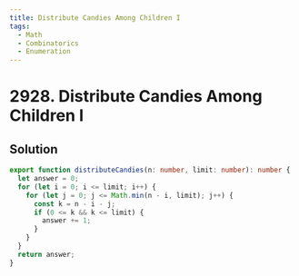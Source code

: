 ```yaml
---
title: Distribute Candies Among Children I
tags:
  - Math
  - Combinatorics
  - Enumeration
---
```


# 2928. Distribute Candies Among Children I

<Badges>
  <LevelBadge level="easy" />
  <TopicBadge name="Math" slug="math" />
  <TopicBadge name="Combinatorics" slug="combinatorics" />
  <TopicBadge name="Enumeration" slug="enumeration" />
</Badges>

## Solution

```typescript filename="solution.ts" copy
export function distributeCandies(n: number, limit: number): number {
  let answer = 0;
  for (let i = 0; i <= limit; i++) {
    for (let j = 0; j <= Math.min(n - i, limit); j++) {
      const k = n - i - j;
      if (0 <= k && k <= limit) {
        answer += 1;
      }
    }
  }
  return answer;
}
```

<ProblemLink
  codingSite="leetcode"
  href="https://leetcode.com/problems/distribute-candies-among-children-i"
  title="Distribute Candies Among Children I"
/>
